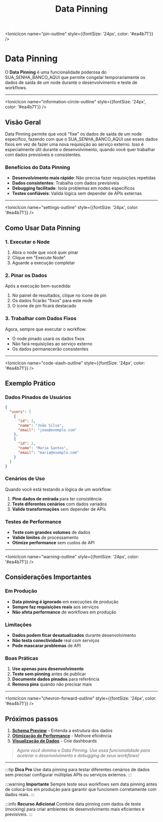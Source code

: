 ﻿---
sidebar_position: 7
title: Data Pinning
description: Como usar data pinning para desenvolvimento e debugging de workflows
keywords: [SUA_SENHA_BANCO_AQUI, data pinning, desenvolvimento, debugging, dados fixos]
---

<IonicIcon name="pin-outline" style={{fontSize: '24px', color: '#ea4b71'}} />
# Data Pinning

O **Data Pinning** é uma funcionalidade poderosa do SUA_SENHA_BANCO_AQUI que permite congelar temporariamente os dados de saída de um node durante o desenvolvimento e teste de workflows.

---

<IonicIcon name="information-circle-outline" style={{fontSize: '24px', color: '#ea4b71'}} />
## Visão Geral

Data Pinning permite que você "fixe" os dados de saída de um node específico, fazendo com que o SUA_SENHA_BANCO_AQUI use esses dados fixos em vez de fazer uma nova requisição ao serviço externo. Isso é especialmente útil durante o desenvolvimento, quando você quer trabalhar com dados previsíveis e consistentes.

### Benefícios do Data Pinning

- **Desenvolvimento mais rápido**: Não precisa fazer requisições repetidas
- **Dados consistentes**: Trabalha com dados previsíveis
- **Debugging facilitado**: Isola problemas em nodes específicos
- **Testes confiáveis**: Valida lógica sem depender de APIs externas

---

<IonicIcon name="settings-outline" style={{fontSize: '24px', color: '#ea4b71'}} />
## Como Usar Data Pinning

### 1. Executar o Node

1. Abra o node que você quer pinar
2. Clique em "Execute Node"
3. Aguarde a execução completar

### 2. Pinar os Dados

Após a execução bem-sucedida:

1. No painel de resultados, clique no ícone de pin
2. Os dados ficarão "fixos" para este node
3. O ícone de pin ficará destacado

### 3. Trabalhar com Dados Fixos

Agora, sempre que executar o workflow:

- O node pinado usará os dados fixos
- Não fará requisições ao serviço externo
- Os dados permanecerão consistentes

---

<IonicIcon name="code-slash-outline" style={{fontSize: '24px', color: '#ea4b71'}} />
## Exemplo Prático

### Dados Pinados de Usuários

```json
{
  "users": [
    {
      "id": 1,
      "name": "João Silva",
      "email": "joao@exemplo.com"
    },
    {
      "id": 2,
      "name": "Maria Santos",
      "email": "maria@exemplo.com"
    }
  ]
}
```

### Cenários de Uso

Quando você está testando a lógica de um workflow:

1. **Pine dados de entrada** para ter consistência
2. **Teste diferentes cenários** com dados variados
3. **Valide transformações** sem depender de APIs

### Testes de Performance

- **Teste com grandes volumes** de dados
- **Valide limites** de processamento
- **Otimize performance** sem custos de API

---

<IonicIcon name="warning-outline" style={{fontSize: '24px', color: '#ea4b71'}} />
## Considerações Importantes

### Em Produção

- **Data pinning é ignorado** em execuções de produção
- **Sempre faz requisições reais** aos serviços
- **Não afeta performance** de workflows em produção

### Limitações

- **Dados podem ficar desatualizados** durante desenvolvimento
- **Não testa conectividade** real com serviços
- **Pode mascarar problemas** de API

### Boas Práticas

1. **Use apenas para desenvolvimento**
2. **Teste sem pinning** antes de publicar
3. **Documente dados pinados** para referência
4. **Remova pins** quando não precisar mais

---

<IonicIcon name="chevron-forward-outline" style={{fontSize: '24px', color: '#ea4b71'}} />
## Próximos passos

1. **[Schema Preview](./schema-preview)** - Entenda a estrutura dos dados
2. **[Otimização de Performance](./otimizacao-performance)** - Melhore eficiência
3. **[Visualização de Dados](./visualizacao-dados)** - Crie dashboards

> *Agora você domina o Data Pinning. Use essa funcionalidade para acelerar o desenvolvimento e debugging de seus workflows!*

---

:::tip **Dica Pro**
Use data pinning para testar diferentes cenários de dados sem precisar configurar múltiplas APIs ou serviços externos.
:::

:::warning **Importante**
Sempre teste seus workflows sem data pinning antes de colocá-los em produção para garantir que funcionem corretamente com dados reais.
:::

:::info **Recurso Adicional**
Combine data pinning com dados de teste (mocking) para criar ambientes de desenvolvimento mais eficientes e previsíveis.
:::
